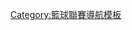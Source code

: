 {{Navbox
| name  = 國家籃球聯賽 (澳洲)
| title = [[國家籃球聯賽 (澳洲)|{{color|white|國家籃球聯賽}}]]
| listclass = hlist
| basestyle = background:#FFA500;color:white;
| state = {{{state|autocollapse}}}

| group1 = 联赛球队
| list1  = 
* [[阿得雷德36人]]
* [[布里斯本子彈]]
* {{tsl|en|Cairns Taipans|凯恩斯大班蛇}}
* {{tsl|en|The Hawks (NBL)|伊拉瓦拉老鹰}}
* {{tsl|en|Melbourne United|墨尔本联}}
* {{tsl|en|New Zealand Breakers|新西兰打击者}}
* {{tsl|en|Perth Wildcats|珀斯野猫}}
* [[东南墨尔本凤凰]]
* {{tsl|en|Sydney Kings|悉尼国王}}
* {{le|塔斯馬尼亞傑克跳蟻|Tasmania JackJumpers}}

| group2 = 退出球队
| list2  = 
* {{le|黃金海岸烈焰|Gold Coast Blaze}}
* [[新加坡騰飛之獅]]
* {{le|南方猛龙|South Dragons}}
* {{le|雪梨圣灵|West Sydney Razorbacks}}
* {{le|汤斯维尔鳄鱼|Townsville Crocodiles}}
}}<noinclude>
{{collapsible option}}

[[Category:籃球聯賽導航模板]]
</noinclude>
